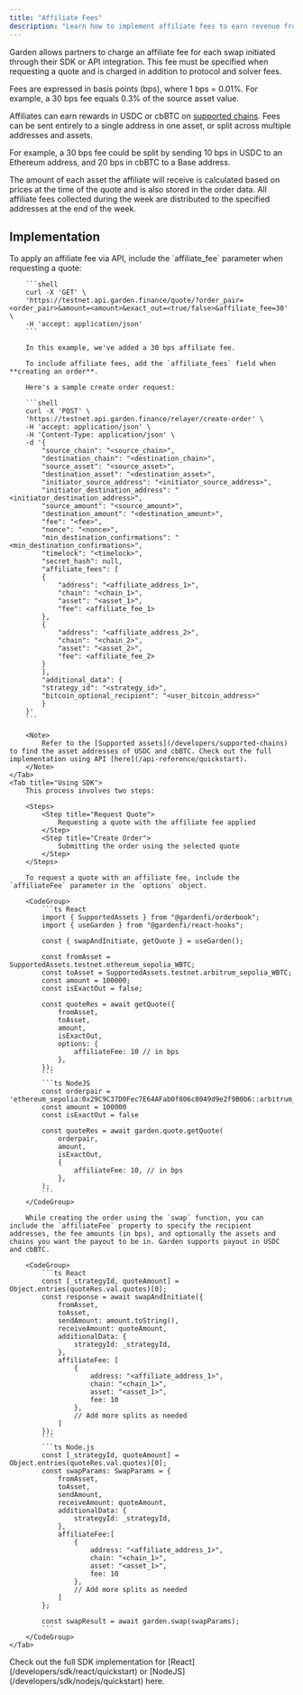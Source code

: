 ```yaml
---
title: "Affiliate Fees"
description: "Learn how to implement affiliate fees to earn revenue from Garden swaps through your integration"
---
```


Garden allows partners to charge an affiliate fee for each swap initiated through their SDK or API integration. This fee must be specified when requesting a quote and is charged in addition to protocol and solver fees.

<Info>
  Fees are expressed in basis points (bps), where 1 bps = 0.01%. For example, a 30 bps fee equals 0.3% of the source asset value.
</Info>

Affiliates can earn rewards in USDC or cbBTC on [supported chains](/developers/supported-chains). Fees can be sent entirely to a single address in one asset, or split across multiple addresses and assets.

For example, a 30 bps fee could be split by sending 10 bps in USDC to an Ethereum address, and 20 bps in cbBTC to a Base address.

<Note>
  The amount of each asset the affiliate will receive is calculated based on prices at the time of the quote and is also stored in the order data. All affiliate fees collected during the week are distributed to the specified addresses at the end of the week.
</Note>

## Implementation

<Tabs>
    <Tab title="Using API">
        To apply an affiliate fee via API, include the `affiliate_fee` parameter when requesting a quote:

        ```shell
        curl -X 'GET' \
        'https://testnet.api.garden.finance/quote/?order_pair=<order_pair>&amount=<amount>&exact_out=<true/false>&affiliate_fee=30' \
        -H 'accept: application/json'
        ```

        In this example, we've added a 30 bps affiliate fee.

        To include affiliate fees, add the `affiliate_fees` field when **creating an order**.

        Here's a sample create order request:

        ```shell
        curl -X 'POST' \
        'https://testnet.api.garden.finance/relayer/create-order' \
        -H 'accept: application/json' \
        -H 'Content-Type: application/json' \
        -d '{
            "source_chain": "<source_chain>",
            "destination_chain": "<destination_chain>",
            "source_asset": "<source_asset>",
            "destination_asset": "<destination_asset>",
            "initiator_source_address": "<initiator_source_address>",
            "initiator_destination_address": "<initiator_destination_address>",
            "source_amount": "<source_amount>",
            "destination_amount": "<destination_amount>",
            "fee": "<fee>",
            "nonce": "<nonce>",
            "min_destination_confirmations": "<min_destination_confirmations>",
            "timelock": "<timelock>",
            "secret_hash": null,
            "affiliate_fees": [
            {
                "address": "<affiliate_address_1>",
                "chain": "<chain_1>",
                "asset": "<asset_1>",
                "fee": <affiliate_fee_1>
            },
            {
                "address": "<affiliate_address_2>",
                "chain": "<chain_2>",
                "asset": "<asset_2>",
                "fee": <affiliate_fee_2>
            }
            ],
            "additional_data": {
            "strategy_id": "<strategy_id>",
            "bitcoin_optional_recipient": "<user_bitcoin_address>"
            }
        }'
        ```

        <Note>
            Refer to the [Supported assets](/developers/supported-chains) to find the asset addresses of USDC and cbBTC. Check out the full implementation using API [here](/api-reference/quickstart).
        </Note>
    </Tab>
    <Tab title="Using SDK">
        This process involves two steps:

        <Steps>
            <Step title="Request Quote">
                Requesting a quote with the affiliate fee applied
            </Step>
            <Step title="Create Order">
                Submitting the order using the selected quote
            </Step>
        </Steps>

        To request a quote with an affiliate fee, include the `affiliateFee` parameter in the `options` object.

        <CodeGroup>
            ```ts React
            import { SupportedAssets } from "@gardenfi/orderbook";
            import { useGarden } from "@gardenfi/react-hooks";

            const { swapAndInitiate, getQuote } = useGarden();

            const fromAsset = SupportedAssets.testnet.ethereum_sepolia_WBTC;
            const toAsset = SupportedAssets.testnet.arbitrum_sepolia_WBTC;
            const amount = 100000;
            const isExactOut = false;

            const quoteRes = await getQuote({
                fromAsset,
                toAsset,
                amount,
                isExactOut,
                options: {
                    affiliateFee: 10 // in bps
                },
            });
            ```
            ```ts NodeJS
            const orderpair = 'ethereum_sepolia:0x29C9C37D0Fec7E64AFab0f806c8049d9e2f9B0b6::arbitrum_sepolia:0x795Dcb58d1cd4789169D5F938Ea05E17ecEB68cA'
            const amount = 100000
            const isExactOut = false

            const quoteRes = await garden.quote.getQuote(
                orderpair,
                amount,
                isExactOut,
                {
                    affiliateFee: 10, // in bps
                },
            );
            ```
        </CodeGroup>

        While creating the order using the `swap` function, you can include the `affiliateFee` property to specify the recipient addresses, the fee amounts (in bps), and optionally the assets and chains you want the payout to be in. Garden supports payout in USDC and cbBTC.

        <CodeGroup>
            ```ts React
            const [_strategyId, quoteAmount] = Object.entries(quoteRes.val.quotes)[0];
            const response = await swapAndInitiate({
                fromAsset,
                toAsset,
                sendAmount: amount.toString(),
                receiveAmount: quoteAmount,
                additionalData: {
                    strategyId: _strategyId,
                },
                affiliateFee: [
                    {
                        address: "<affiliate_address_1>",
                        chain: "<chain_1>",
                        asset: "<asset_1>",
                        fee: 10
                    },
                    // Add more splits as needed
                ]
            });
            ```
            ```ts Node.js
            const [_strategyId, quoteAmount] = Object.entries(quoteRes.val.quotes)[0];
            const swapParams: SwapParams = {
                fromAsset,
                toAsset,
                sendAmount,
                receiveAmount: quoteAmount,
                additionalData: {
                    strategyId: _strategyId,
                },
                affiliateFee:[
                    {
                        address: "<affiliate_address_1>",
                        chain: "<chain_1>",
                        asset: "<asset_1>",
                        fee: 10
                    },
                    // Add more splits as needed
                ]
            };

            const swapResult = await garden.swap(swapParams);
            ```
        </CodeGroup>
    </Tab>

</Tabs>

<Note>
  Check out the full SDK implementation for [React](/developers/sdk/react/quickstart) or [NodeJS](/developers/sdk/nodejs/quickstart) here.
</Note>
